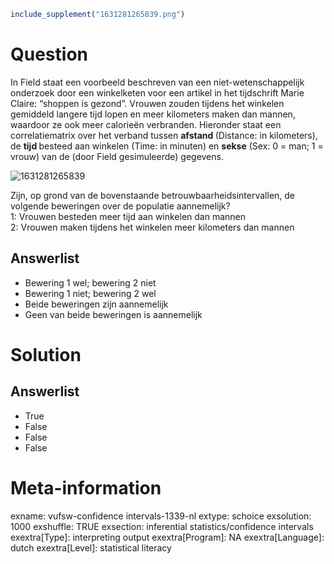 ```{r, echo = FALSE, results = "hide"}
include_supplement("1631281265839.png")
```

Question
========
In Field staat een voorbeeld beschreven van een niet-wetenschappelijk
onderzoek door een winkelketen voor een artikel in het tijdschrift Marie
Claire: “shoppen is gezond”. Vrouwen zouden tijdens het winkelen
gemiddeld langere tijd lopen en meer kilometers maken dan mannen,
waardoor ze ook meer calorieën verbranden. Hieronder staat een
correlatiematrix over het verband tussen **afstand **(Distance: in
kilometers), de **tijd **besteed aan winkelen (Time: in minuten) en
**sekse** (Sex: 0 = man; 1 = vrouw) van de (door Field gesimuleerde)
gegevens.  
  
<img src="1631281265839.png" class="fr-fic fr-dii tvcss_2"
alt="1631281265839" />  
  
Zijn, op grond van de bovenstaande betrouwbaarheidsintervallen, de
volgende beweringen over de populatie aannemelijk?  
1: Vrouwen besteden meer tijd aan winkelen dan mannen  
2: Vrouwen maken tijdens het winkelen meer kilometers dan mannen

Answerlist
----------
* Bewering 1 wel; bewering 2 niet
* Bewering 1 niet; bewering 2 wel
* Beide beweringen zijn aannemelijk
* Geen van beide beweringen is aannemelijk

Solution
========










Answerlist
----------
* True
* False
* False
* False

Meta-information
================
exname: vufsw-confidence intervals-1339-nl
extype: schoice
exsolution: 1000
exshuffle: TRUE
exsection: inferential statistics/confidence intervals
exextra[Type]: interpreting output
exextra[Program]: NA
exextra[Language]: dutch
exextra[Level]: statistical literacy


